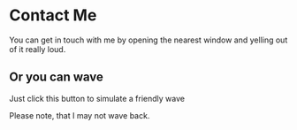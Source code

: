 
# Contact Me

You can get in touch with me by opening the nearest window and yelling out of it really loud.

## Or you can wave

Just click this button to simulate a friendly wave

<Wave />

Please note, that I may not wave back.
